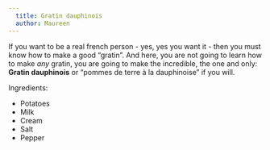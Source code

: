 ```yaml
---
  title: Gratin dauphinois
  author: Maureen
---
```


If you want to be a real french person - yes, yes you want it - then you must know how to make a good "gratin". And here, you are not going to learn how to make *any* gratin, you are going to make the incredible, the one and only: **Gratin dauphinois** or "pommes de terre à la dauphinoise" if you will.

Ingredients:

-   Potatoes
-   Milk
-   Cream
-   Salt
-   Pepper
